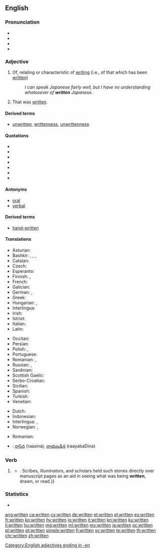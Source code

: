 ==English==

===Pronunciation===
* {{IPA|/ˈrɪtn̩/|lang=en}}
* {{audio|en-us-written.ogg|Audio (US)|lang=en}}
* {{rhymes|ɪtən|lang=en}}
* {{hyphenation|writ|ten|lang=en}}

===Adjective===
{{en-adj}}

# Of, relating or characteristic of [[writing]] (i.e., of that which has been [[write|written]])
#: ''I can speak Japanese fairly well, but I have no understanding whatsoever of '''written''' Japanese.''
# That was [[write|written]].

====Derived terms====
* [[unwritten]], [[writtenness]], [[unwrittenness]]

====Quotations====
* {{quote-book|indent2=*:|title=Writing and Difference|page=62|author=[[w:Jacques Derrida|Jacques Derrida]]|coauthors=Alan Bass|year=1978|passage=It is more '''written''' than said}}
* {{quote-book|indent2=*:|title=Influence and Intertextuality in Literary History‎|page=109|author=Jay Clayton|coauthors=Eric Rothstein|year=1991|passage=... although certainly more '''written''' than oral, are radically implicated in orality because of their performative nature and susceptibility to "mouvance"}}
* {{quote-book|indent2=*:|title=The Nixon Memo: Political Respectability, Russia, and the Press‎|page=68|author=[[w:Marvin Kalb|Marvin L. Kalb]]|year=1994|passage=Strmecki reworked the draft, making it seem "more '''written''' than spoken."}}
* {{quote-book|indent2=*:|title=The Metamorphosis of English: Versions of Other Languages‎|page=83|author=Richard M. Swiderski|year=1996|passage=The Chinese is more '''written''' than the English in that the writing is more removed from speech than the phonetic English.}}
* {{quote-book|indent2=*:|title=Page to Screen: Taking Literacy Into the Electronic Era‎|page=96|author=Ilana Snyder|coauthors=Michael Joyce|year=1998|passage=Yates concludes that in terms of lexical density, 'CMC users package information in text in ways that are more '''written''' than speech-like'}}
* {{quote-book|indent2=*:|title=Close Listening: Poetry and the Performed Word‎|page=211|author=Charles Bernstein|year=1998|passage=printed in caps to suggest that the whole performance be thought of as one gigantic sentence. If Silliman's talk is more '''written''' than spoken, ...}}
* {{quote-book|indent2=*:|title=Roger Ebert's Movie Yearbook 2004‎|page=71|author=[[w:Roger Ebert|Roger Ebert]]|year=2003|passage=Even insults, when they are traded, seem more '''written''' than felt.}}

====Antonyms====
* [[oral]]
* [[verbal]]

====Derived terms====
* [[hand-written]]

====Translations====
{{trans-top|of, relating or characteristic of writing}}
* Asturian: {{t|ast|escritu}}
* Bashkir: {{t|ba|яҙма|sc=Cyrl}}, {{t|ba|яҙыулы|sc=Cyrl}}, {{t|ba|яҙылған|sc=Cyrl}}, {{t|ba|яҙыуҙағы|sc=Cyrl}}
* Catalan: {{t+|ca|escrit}}
* Czech: {{t+|cs|psaný}}
* Esperanto: {{t|eo|skriba}}
* Finnish: {{t+|fi|kirjoitettu}}, {{t+|fi|kirjallinen}}
* French: {{t+|fr|écrit}}
* Galician: {{t+|gl|escrito}}
* German: {{t+|de|geschrieben}}, {{t+|de|schriftlich}}
* Greek: {{t+|el|γραπτός|m}}
* Hungarian: {{t+|hu|írott}}, {{t|hu|írt}}
* Interlingua: {{t|ia|scripte}}
* Irish: {{t|ga|scríofa}}
* Istriot: {{t|ist|screîto}}
* Italian: {{t+|it|scritto}}
* Latin: {{t|la|scrīptus}}
{{trans-mid}}
* Occitan: {{t|oc|escrit}}
* Persian: {{t+|fa|کتبی|c|tr=katbi}}
* Polish: {{t|pl|pisany}}, {{t|pl|napisany}}
* Portuguese: {{t+|pt|escrito}}
* Romanian: {{t+|ro|scris|m|n}}, {{t+|ro|scrisă|f}}
* Russian: {{t+|ru|пи́сьменный}} {{qualifier|relating or characteristic of writing}}, {{t+|ru|напи́санный}} {{qualifier|that was written}}
* Sardinian: {{t|sc|iscritu}}
* Scottish Gaelic: {{t|gd|sgrìobhte}}
* Serbo-Croatian: {{t+|sh|pȋsān}}
* Sicilian: {{t+|scn|scrittu}}
* Spanish: {{t+|es|escrito|m}}
* Turkish: {{t+|tr|yazılı}}
* Venetian: {{t|vec|scrito}}
{{trans-bottom}}

{{checktrans-top}}
* Dutch: {{t-check|nl|geschreven}}
* Indonesian: {{t-check|id|tulis|alt=tertulis}}
* Interlingua: {{t-check|ia|scribite}}, {{t-check|ia|scripte}}
* Norwegian: {{t-check|no|skrevet}}, {{t-check|no|skriftlig}}
{{trans-mid}}
* Romanian: {{t-check|ro|scris}}
* {{ttbc|te}}: [[రాసిన]] (raasina), [[రాయబడిన]] (raayabaDina)
{{trans-bottom}}

===Verb===
{{head|en|past participle}}

# {{past participle of|write|lang=en|nocat=1}}
#: {{usex|lang=en|Has your girlfriend '''written''' you a letter yet?}}
#* {{quote-magazine|year=2013|month=September-October|author={{w|Henry Petroski}}
|magazine={{w|American Scientist}}|title=[http://www.americanscientist.org/issues/pub/2013/5/the-evolution-of-eyeglasses The Evolution of Eyeglasses]
|passage=The ability of a segment of a glass sphere to magnify whatever is placed before it was known around the year 1000, when the spherical segment was called a reading stone,{{...}}. Scribes, illuminators, and scholars held such stones directly over manuscript pages as an aid in seeing what was being '''written''', drawn, or read.}}

===Statistics===
* {{rank|can't|ready|ought|443|written|arms|across|answer}}

[[Category:English adjectives ending in -en]]

[[ang:written]]
[[ca:written]]
[[cy:written]]
[[de:written]]
[[et:written]]
[[el:written]]
[[es:written]]
[[fr:written]]
[[ko:written]]
[[hy:written]]
[[io:written]]
[[it:written]]
[[kn:written]]
[[ku:written]]
[[li:written]]
[[hu:written]]
[[mg:written]]
[[ml:written]]
[[my:written]]
[[ja:written]]
[[oc:written]]
[[pl:written]]
[[pt:written]]
[[simple:written]]
[[fi:written]]
[[sv:written]]
[[te:written]]
[[th:written]]
[[chr:written]]
[[zh:written]]